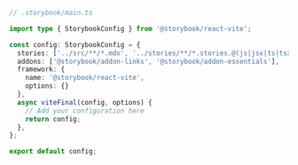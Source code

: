 ```ts
// .storybook/main.ts

import type { StorybookConfig } from '@storybook/react-vite';

const config: StorybookConfig = {
  stories: ['../src/**/*.mdx', '../stories/**/*.stories.@(js|jsx|ts|tsx)'],
  addons: ['@storybook/addon-links', '@storybook/addon-essentials'],
  framework: {
    name: '@storybook/react-vite',
    options: {}
  },
  async viteFinal(config, options) {
    // Add your configuration here
    return config;
  },
};

export default config;
```
